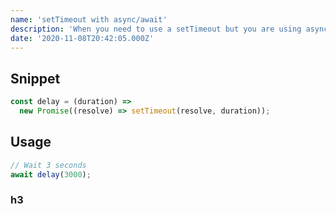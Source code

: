```yaml
---
name: 'setTimeout with async/await'
description: 'When you need to use a setTimeout but you are using async/await'
date: '2020-11-08T20:42:05.000Z'
---
```


## Snippet

```js
const delay = (duration) =>
  new Promise((resolve) => setTimeout(resolve, duration));
```

## Usage

```js
// Wait 3 seconds
await delay(3000);
```

### h3
